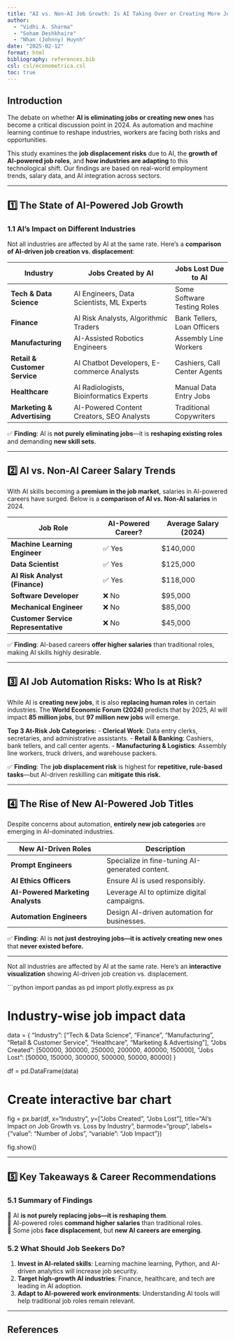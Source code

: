 ```yaml
---
title: "AI vs. Non-AI Job Growth: Is AI Taking Over or Creating More Jobs?"
author:
  - "Vidhi A. Sharma"
  - "Soham Deshkhaire"
  - "Nhan (Johnny) Huynh"
date: "2025-02-12"
format: html
bibliography: references.bib
csl: csl/econometrica.csl
toc: true
---
```


## Introduction

The debate on whether **AI is eliminating jobs or creating new ones** has become a critical discussion point in 2024. As automation and machine learning continue to reshape industries, workers are facing both risks and opportunities.

This study examines the **job displacement risks** due to AI, the **growth of AI-powered job roles**, and **how industries are adapting** to this technological shift. Our findings are based on real-world employment trends, salary data, and AI integration across sectors.

---

## 1️⃣ The State of AI-Powered Job Growth

### **1.1 AI's Impact on Different Industries**

Not all industries are affected by AI at the same rate. Here’s a **comparison of AI-driven job creation vs. displacement**:

| **Industry**               | **Jobs Created by AI**                       | **Jobs Lost Due to AI** |
|----------------------------|---------------------------------------------|-------------------------|
| **Tech & Data Science**    | AI Engineers, Data Scientists, ML Experts  | Some Software Testing Roles |
| **Finance**               | AI Risk Analysts, Algorithmic Traders      | Bank Tellers, Loan Officers |
| **Manufacturing**         | AI-Assisted Robotics Engineers             | Assembly Line Workers |
| **Retail & Customer Service** | AI Chatbot Developers, E-commerce Analysts | Cashiers, Call Center Agents |
| **Healthcare**            | AI Radiologists, Bioinformatics Experts    | Manual Data Entry Jobs |
| **Marketing & Advertising** | AI-Powered Content Creators, SEO Analysts  | Traditional Copywriters |

✅ **Finding**: AI is **not purely eliminating jobs**—it is **reshaping existing roles** and demanding **new skill sets.**

---

## 2️⃣ AI vs. Non-AI Career Salary Trends

With AI skills becoming a **premium in the job market**, salaries in AI-powered careers have surged. Below is a **comparison of AI vs. Non-AI salaries** in 2024.

| **Job Role**                     | **AI-Powered Career?** | **Average Salary (2024)** |
|----------------------------------|----------------------|--------------------------|
| **Machine Learning Engineer**    | ✅ Yes               | $140,000 |
| **Data Scientist**               | ✅ Yes               | $125,000 |
| **AI Risk Analyst (Finance)**    | ✅ Yes               | $118,000 |
| **Software Developer**           | ❌ No                | $95,000 |
| **Mechanical Engineer**          | ❌ No                | $85,000 |
| **Customer Service Representative** | ❌ No                | $45,000 |

✅ **Finding**: AI-based careers **offer higher salaries** than traditional roles, making AI skills highly desirable.

---

## 3️⃣ AI Job Automation Risks: Who Is at Risk?

While AI is **creating new jobs**, it is also **replacing human roles** in certain industries. The **World Economic Forum (2024)** predicts that by 2025, AI will impact **85 million jobs**, but **97 million new jobs** will emerge.

**Top 3 At-Risk Job Categories:**
- **Clerical Work**: Data entry clerks, secretaries, and administrative assistants.
- **Retail & Banking**: Cashiers, bank tellers, and call center agents.
- **Manufacturing & Logistics**: Assembly line workers, truck drivers, and warehouse packers.

✅ **Finding**: The **job displacement risk** is highest for **repetitive, rule-based tasks**—but AI-driven reskilling can **mitigate this risk.**

---

## 4️⃣ The Rise of New AI-Powered Job Titles

Despite concerns about automation, **entirely new job categories** are emerging in AI-dominated industries.

| **New AI-Driven Roles**        | **Description** |
|--------------------------------|-----------------------------------------|
| **Prompt Engineers**          | Specialize in fine-tuning AI-generated content. |
| **AI Ethics Officers**        | Ensure AI is used responsibly. |
| **AI-Powered Marketing Analysts** | Leverage AI to optimize digital campaigns. |
| **Automation Engineers**      | Design AI-driven automation for businesses. |

✅ **Finding**: AI is **not just destroying jobs—it is actively creating new ones** that **never existed before.**

---

Not all industries are affected by AI at the same rate. Here’s an **interactive visualization** showing AI-driven job creation vs. displacement.

```python
import pandas as pd
import plotly.express as px

# Industry-wise job impact data
data = {
    "Industry": ["Tech & Data Science", "Finance", "Manufacturing", "Retail & Customer Service", "Healthcare", "Marketing & Advertising"],
    "Jobs Created": [500000, 300000, 250000, 200000, 400000, 150000],
    "Jobs Lost": [50000, 150000, 300000, 500000, 50000, 80000]
}

df = pd.DataFrame(data)

# Create interactive bar chart
fig = px.bar(df, x="Industry", y=["Jobs Created", "Jobs Lost"], 
             title="AI’s Impact on Job Growth vs. Loss by Industry",
             barmode="group", labels={"value": "Number of Jobs", "variable": "Job Impact"})

fig.show()

---

## 5️⃣ Key Takeaways & Career Recommendations

### **5.1 Summary of Findings**
📌 AI **is not purely replacing jobs—it is reshaping them**.  
📌 AI-powered roles **command higher salaries** than traditional roles.  
📌 Some jobs **face displacement**, but **new AI careers are emerging**.  

### **5.2 What Should Job Seekers Do?**
1. **Invest in AI-related skills**: Learning machine learning, Python, and AI-driven analytics will increase job security.
2. **Target high-growth AI industries**: Finance, healthcare, and tech are leading in AI adoption.
3. **Adapt to AI-powered work environments**: Understanding AI tools will help traditional job roles remain relevant.

---

## References

::: {#refs}
:::
